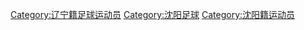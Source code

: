 [[Category:辽宁籍足球运动员|Category:辽宁籍足球运动员]]
[[Category:沈阳足球|Category:沈阳足球]]
[[Category:沈阳籍运动员|Category:沈阳籍运动员]]
